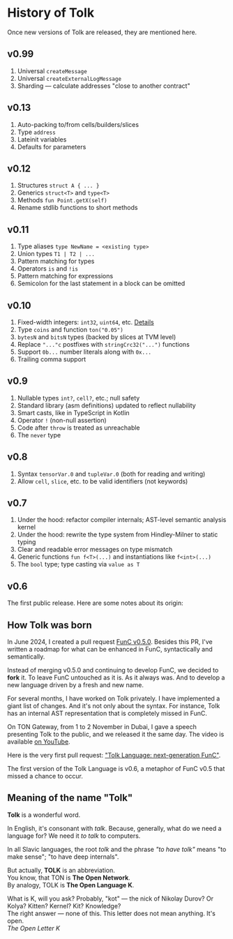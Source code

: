 
# History of Tolk

Once new versions of Tolk are released, they are mentioned here.


## v0.99

1. Universal `createMessage`
2. Universal `createExternalLogMessage`
3. Sharding — calculate addresses "close to another contract"


## v0.13

1. Auto-packing to/from cells/builders/slices
2. Type `address`
3. Lateinit variables
4. Defaults for parameters


## v0.12

1. Structures `struct A { ... }`
2. Generics `struct<T>` and `type<T>`
3. Methods `fun Point.getX(self)`
4. Rename stdlib functions to short methods


## v0.11

1. Type aliases `type NewName = <existing type>`
2. Union types `T1 | T2 | ...`
3. Pattern matching for types
4. Operators `is` and `!is`
5. Pattern matching for expressions
6. Semicolon for the last statement in a block can be omitted


## v0.10

1. Fixed-width integers: `int32`, `uint64`, etc. [Details](https://github.com/ton-blockchain/ton/pull/1559)
2. Type `coins` and function `ton("0.05")`
3. `bytesN` and `bitsN` types (backed by slices at TVM level)
4. Replace `"..."c` postfixes with `stringCrc32("...")` functions
5. Support `0b...` number literals along with `0x...`
6. Trailing comma support


## v0.9

1. Nullable types `int?`, `cell?`, etc.; null safety
2. Standard library (asm definitions) updated to reflect nullability
3. Smart casts, like in TypeScript in Kotlin
4. Operator `!` (non-null assertion)
5. Code after `throw` is treated as unreachable
6. The `never` type


## v0.8

1. Syntax `tensorVar.0` and `tupleVar.0` (both for reading and writing)
2. Allow `cell`, `slice`, etc. to be valid identifiers (not keywords)


## v0.7

1. Under the hood: refactor compiler internals; AST-level semantic analysis kernel
2. Under the hood: rewrite the type system from Hindley-Milner to static typing
3. Clear and readable error messages on type mismatch
4. Generic functions `fun f<T>(...)` and instantiations like `f<int>(...)`
5. The `bool` type; type casting via `value as T`


## v0.6

The first public release. Here are some notes about its origin: 


## How Tolk was born

In June 2024, I created a pull request [FunC v0.5.0](https://github.com/ton-blockchain/ton/pull/1026).
Besides this PR, I've written a roadmap for what can be enhanced in FunC, syntactically and semantically.

Instead of merging v0.5.0 and continuing to develop FunC, we decided to **fork** it.
To leave FunC untouched as it is. As it always was. And to develop a new language driven by a fresh and new name.

For several months, I have worked on Tolk privately. I have implemented a giant list of changes.
And it's not only about the syntax. For instance, Tolk has an internal AST representation that is completely missed in FunC.

On TON Gateway, from 1 to 2 November in Dubai, I gave a speech presenting Tolk to the public, and we released it the same day.
The video is available [on YouTube](https://www.youtube.com/watch?v=Frq-HUYGdbI).

Here is the very first pull request: ["Tolk Language: next-generation FunC"](https://github.com/ton-blockchain/ton/pull/1345).

The first version of the Tolk Language is v0.6, a metaphor of FunC v0.5 that missed a chance to occur.


## Meaning of the name "Tolk"

**Tolk** is a wonderful word. 

In English, it's consonant with *talk*. Because, generally, what do we need a language for? We need it *to talk* to computers. 

In all Slavic languages, the root *tolk* and the phrase *"to have tolk"* means "to make sense"; "to have deep internals".

But actually, **TOLK** is an abbreviation.  
You know, that TON is **The Open Network**.  
By analogy, TOLK is **The Open Language K**.   

What is K, will you ask? Probably, "kot" — the nick of Nikolay Durov? Or Kolya? Kitten? Kernel? Kit? Knowledge?  
The right answer — none of this. This letter does not mean anything. It's open.  
*The Open Letter K*

<Feedback />


